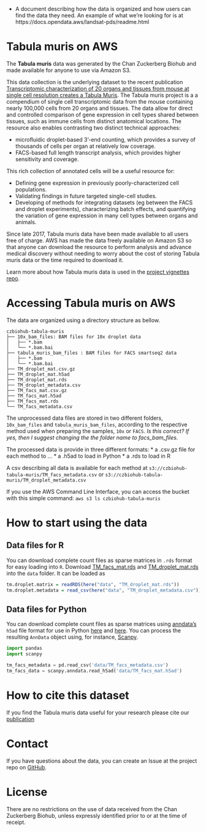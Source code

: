 - A document describing how the data is organized and how users can find the data they need. An example of what we're looking for is at https://docs.opendata.aws/landsat-pds/readme.html


# Tabula muris on AWS
The **Tabula muris** data was generated by the Chan Zuckerberg Biohub and made available for anyone to use via Amazon S3.

This data collection is the underlying dataset to the recent publication [Transcriptomic characterization of 20 organs and tissues from mouse at single cell resolution creates a Tabula Muris](). The Tabula muris project is a a compendium of single cell transcriptomic data from the mouse containing nearly 100,000 cells from 20 organs and tissues. The data allow for direct and controlled comparison of gene expression in cell types shared between tissues, such as immune cells from distinct anatomical locations. The resource also enables contrasting two distinct technical approaches:

* microfluidic droplet-based 3'-end counting, which provides a survey of thousands of cells per organ at relatively low coverage.
* FACS-based full length transcript analysis, which provides higher sensitivity and coverage.

This rich collection of annotated cells will be a useful resource for:

* Defining gene expression in previously poorly-characterized cell populations.
* Validating findings in future targeted single-cell studies.
* Developing of methods for integrating datasets (eg between the FACS and droplet experiments), characterizing batch effects, and quantifying the variation of gene expression in many cell types between organs and animals.

Since late 2017, Tabula muris data have been made available to all users free of charge. AWS has made the data freely available on Amazon S3 so that anyone can download the resource to perform analysis and advance medical discovery without needing to worry about the cost of storing Tabula muris data or the time required to download it.

Learn more about how Tabula muris data is used in the [project vignettes repo](https://github.com/czbiohub/tabula-muris-vignettes).

# Accessing Tabula muris on AWS
The data are organized using a directory structure as bellow.

```
czbiohub-tabula-muris
├── 10x_bam_files: BAM files for 10x droplet data
│   ├── *.bam
│   └── *.bam.bai
├── tabula_muris_bam_files : BAM files for FACS smartseq2 data
│   ├── *.bam
│   └── *.bam.bai
├── TM_droplet_mat.csv.gz
├── TM_droplet_mat.h5ad
├── TM_droplet_mat.rds
├── TM_droplet_metadata.csv
├── TM_facs_mat.csv.gz
├── TM_facs_mat.h5ad
├── TM_facs_mat.rds
└── TM_facs_metadata.csv
```

The unprocessed data files are stored in two different folders, `10x_bam_files` and `tabula_muris_bam_files`, according to the respective method used when preparing the samples, `10x` or `FACS`. *Is this correct? If yes, then I suggest changing the the folder name to facs_bam_files.*

The processed data is provide in three different formats:
* a .csv.gz file for each method to ...
* a .h5ad to load in Python
* a .rds to load in R

A csv describing all data is available for each method at
`s3://czbiohub-tabula-muris/TM_facs_metadata.csv`
or
`s3://czbiohub-tabula-muris/TM_droplet_metadata.csv`

If you use the AWS Command Line Interface, you can access the bucket with this simple command:
`aws s3 ls czbiohub-tabula-muris`

# How to start using the data
## Data files for R

You can download complete count files as sparse matrices in `.rds` format for easy loading into `R`. Download [TM_facs_mat.rds](https://s3.amazonaws.com/czbiohub-tabula-muris/TM_facs_mat.rds) and [TM_droplet_mat.rds](https://s3.amazonaws.com/czbiohub-tabula-muris/TM_droplet_mat.rds) into the `data` folder. It can be loaded as

```R
tm.droplet.matrix = readRDS(here("data", "TM_droplet_mat.rds"))
tm.droplet.metadata = read_csv(here("data", "TM_droplet_metadata.csv"))
```

## Data files for Python

You can download complete count files as sparse matrices using [anndata's](http://anndata.readthedocs.io) `h5ad` file format  for use in Python [here](https://s3.amazonaws.com/czbiohub-tabula-muris/TM_droplet_mat.h5ad) and [here](https://s3.amazonaws.com/czbiohub-tabula-muris/TM_facs_mat.h5ad). You can process the resulting `AnnData` object using, for instance, [Scanpy](http://scanpy.readthedocs.io).

```python
import pandas
import scanpy

tm_facs_metadata = pd.read_csv('data/TM_facs_metadata.csv')
tm_facs_data = scanpy.anndata.read_h5ad('data/TM_facs_mat.h5ad')
```


# How to cite this dataset

If you find the Tabula muris data useful for your research please cite our [publication](https://www.biorxiv.org/content/early/2018/03/29/237446)

# Contact
If you have questions about the data, you can create an Issue at the project repo on [GitHub](https://github.com/czbiohub/tabula-muris).

# License
There are no restrictions on the use of data received from the Chan Zuckerberg Biohub, unless expressly identified prior to or at the time of receipt.
